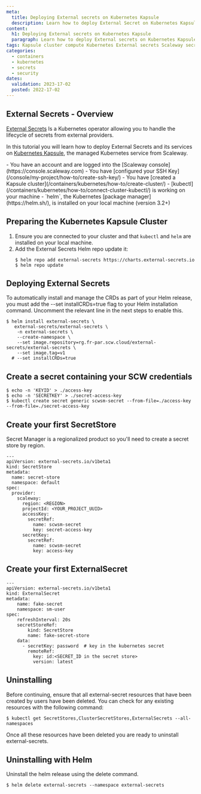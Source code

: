 ```yaml
---
meta:
  title: Deploying External secrets on Kubernetes Kapsule
  description: Learn how to deploy External Secret on Kubernetes Kapsule integrated with Scaleway Secret Manager
content:
  h1: Deploying External secrets on Kubernetes Kapsule
  paragraph: Learn how to deploy External secrets on Kubernetes Kapsule integrated with Scaleway Secret Manager
tags: Kapsule cluster compute Kubernetes External secrets Scaleway secret manager
categories:
  - containers
  - kubernetes
  - secrets
  - security
dates:
  validation: 2023-17-02
  posted: 2022-17-02
---
```


## External Secrets - Overview

[External Secrets](https://external-secrets.io) Is a Kubernetes operator allowing you to handle the lifecycle of secrets from external providers.

In this tutorial you will learn how to deploy External Secrets and its services on [Kubernetes Kapsule](/containers/kubernetes/concepts/#kubernetes-kapsule), the managed Kubernetes service from Scaleway.

<Macro id="iam-requirements" />

<Message type="requirement">
  - You have an account and are logged into the [Scaleway console](https://console.scaleway.com)
  - You have [configured your SSH Key](/console/my-project/how-to/create-ssh-key/)
  - You have [created a Kapsule cluster](/containers/kubernetes/how-to/create-cluster/)
  - [kubectl](/containers/kubernetes/how-to/connect-cluster-kubectl/) is working on your machine
  - `helm`, the Kubernetes [package manager](https://helm.sh/), is installed on your local machine (version 3.2+)
</Message>

## Preparing the Kubernetes Kapsule Cluster

1. Ensure you are connected to your cluster and that `kubectl` and `helm` are installed on your local machine.
2. Add the External Secrets Helm repo update it:
    ```
    $ helm repo add external-secrets https://charts.external-secrets.io
    $ helm repo update
    ```

## Deploying External Secrets

To automatically install and manage the CRDs as part of your Helm release, you must add the --set installCRDs=true flag to your Helm installation command. Uncomment the relevant line in the next steps to enable this.

```
$ helm install external-secrets \
   external-secrets/external-secrets \
    -n external-secrets \
    --create-namespace \
    --set image.repository=rg.fr-par.scw.cloud/external-secrets/external-secrets \
    --set image.tag=v1
  # --set installCRDs=true
```
## Create a secret containing your SCW credentials

```
$ echo -n 'KEYID' > ./access-key
$ echo -n 'SECRETKEY' > ./secret-access-key
$ kubectl create secret generic scwsm-secret --from-file=./access-key --from-file=./secret-access-key
```
## Create your first SecretStore

Secret Manager is a regionalized product so you'll need to create a secret store by region.

```
---
apiVersion: external-secrets.io/v1beta1
kind: SecretStore
metadata:
  name: secret-store
  namespace: default
spec:
  provider:
    scaleway:
      region: <REGION>
      projectId: <YOUR_PROJECT_UUID>
      accessKey:
        secretRef:
          name: scwsm-secret
          key: secret-access-key
      secretKey:
        secretRef:
          name: scwsm-secret
          key: access-key
```

## Create your first ExternalSecret

```
---
apiVersion: external-secrets.io/v1beta1
kind: ExternalSecret
metadata:
    name: fake-secret
    namespace: sm-user
spec:
    refreshInterval: 20s
    secretStoreRef:
        kind: SecretStore
        name: fake-secret-store
    data:
      - secretKey: password  # key in the kubernetes secret
        remoteRef:
          key: id:<SECRET_ID in the secret store>
          version: latest
```

## Uninstalling

Before continuing, ensure that all external-secret resources that have been created by users have been deleted. You can check for any existing resources with the following command:

```
$ kubectl get SecretStores,ClusterSecretStores,ExternalSecrets --all-namespaces
```

Once all these resources have been deleted you are ready to uninstall external-secrets.

## Uninstalling with Helm

Uninstall the helm release using the delete command.

```
$ helm delete external-secrets --namespace external-secrets
```

